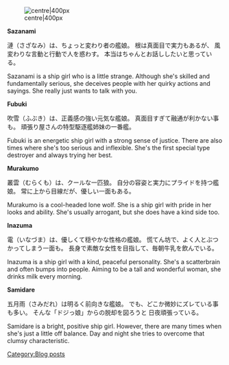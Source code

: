 [[File:Starters.png|thumb|centre|400px]]

'''Sazanami'''

漣（さざなみ）は、ちょっと変わり者の艦娘。
根は真面目で実力もあるが、
風変わりな言動と行動で人を惑わす。
本当はちゃんとお話ししたいと思っている。

Sazanami is a ship girl who is a little strange.
Although she's skilled and fundamentally serious,
she deceives people with her quirky actions and sayings.
She really just wants to talk with you.

'''Fubuki'''

吹雪（ふぶき）は、正義感の強い元気な艦娘。
真面目すぎて融通が利かない事も。
頑張り屋さんの特型駆逐艦姉妹の一番艦。

Fubuki is an energetic ship girl with a strong sense of justice.
There are also times where she's too serious and inflexible.
She's the first special type destroyer and always trying her best.

'''Murakumo'''

叢雲（むらくも）は、クールな一匹狼。
自分の容姿と実力にプライドを持つ艦娘。
常に上から目線だが、優しい一面もある。

Murakumo is a cool-headed lone wolf.
She is a ship girl with pride in her looks and ability.
She's usually arrogant, but she does have a kind side too.

'''Inazuma'''

電（いなづま）は、優しくて穏やかな性格の艦娘。
慌てん坊で、よく人とぶつかってしまう一面も。
長身で素敵な女性を目指して、毎朝牛乳を飲んでいる。

Inazuma is a ship girl with a kind, peaceful personality.
She's a scatterbrain and often bumps into people.
Aiming to be a tall and wonderful woman, she drinks milk every morning.

'''Samidare'''

五月雨（さみだれ）は明るく前向きな艦娘。
でも、どこか微妙にズレている事も多い。
そんな「ドジっ娘」からの脱却を図ろうと
日夜頑張っている。

Samidare is a bright, positive ship girl.
However, there are many times when she's just a little off balance.
Day and night she tries to overcome that clumsy characteristic.

[[Category:Blog posts]]
